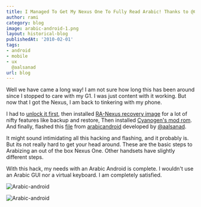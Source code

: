 ```yaml
---
title: I Managed To Get My Nexus One To Fully Read Arabic! Thanks to @Cyanogen and
author: rami
category: blog
image: arabic-android-1.png
layout: historical-blog
publishedAt: '2010-02-01'
tags:
- android
- mobile
- ux
  @aalsanad
url: blog
---
```


Well we have came a long way! I am not sure how long this has been around since I stopped to care with my G1. I was just content with it working. But now that I got the Nexus, I am back to tinkering with my phone.

I had to [unlock it first](http://androidandme.com/2010/01/hacks/video-how-to-unlock-and-root-a-nexus-one/), then installed [RA-Nexus recovery image](http://ilikemygooglephone.com/2010/01/07/how-to-flash-ra-nexus-recovery-image-1-5-3-for-nexus-one/) for a lot of nifty features like backup and restore, Then installed <a href="http://www.cyanogenmod.com/home/cyanogenmod-5-0-beta2-for-nexus-one" target="_blank">Cyanogen's mod rom</a>. And finally, flashed this [file](http://arabicandroid.googlecode.com/files/update_ar2_n1_corrSkia.zip) from [arabicandroid](http://code.google.com/p/arabicandroid/) developed by [@aalsanad](http://twitter.com/aalsanad).

It might sound intimidating all this hacking and flashing, and it probably is. But its not really hard to get your head around. These are the basic steps to Arabizing an out of the box Nexus One. Other handsets have slightly different steps. 

With this hack, my needs with an Arabic Android is complete. I wouldn't use an Arabic GUI nor a virtual keyboard. I am completely satisfied.

![Arabic-android](/assets/images/content/blog/arabic-android-1.png)

![Arabic-android](/assets/images/content/blog/arabic-android-2.png)
